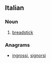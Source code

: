 ==Italian==

===Noun===
{{it-noun|grissin|m|o|i}}

# [[breadstick]]

===Anagrams===
* {{alphagram|giinorss}} [[ingrossi#Italian|ingrossi]], [[signorsì#Italian|signorsì]]